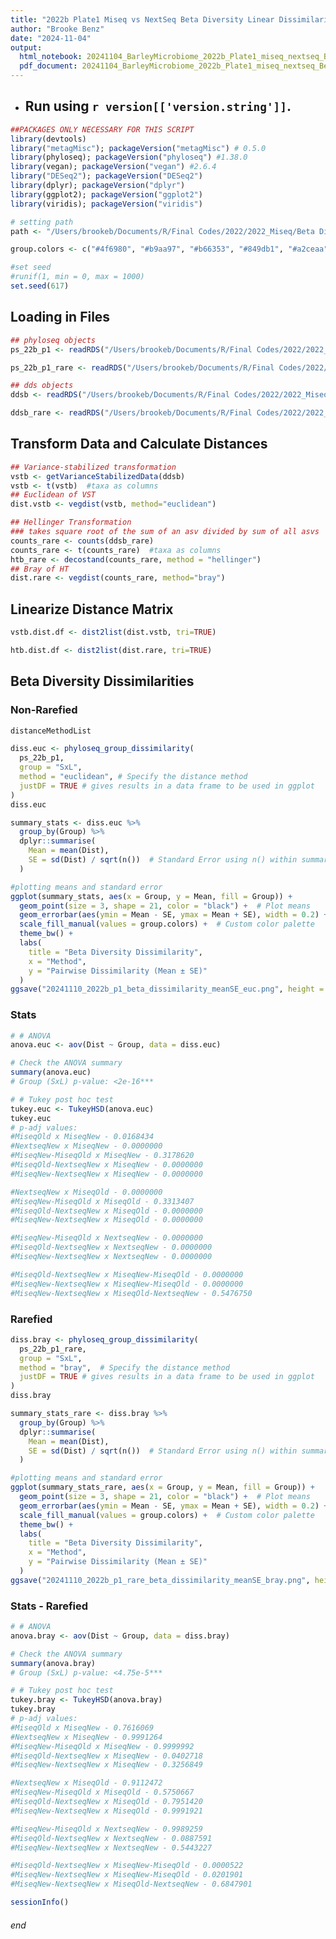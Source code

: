 ```yaml
---
title: "2022b Plate1 Miseq vs NextSeq Beta Diversity Linear Dissimilarities"
author: "Brooke Benz"
date: "2024-11-04"
output:
  html_notebook: 20241104_BarleyMicrobiome_2022b_Plate1_miseq_nextseq_BetaDiversity_lineardissimilarity_BRB
  pdf_document: 20241104_BarleyMicrobiome_2022b_Plate1_miseq_nextseq_BetaDiversity_lineardissimilarity_BRB
---
```



* Run using `r version[['version.string']] `.
---

```r
##PACKAGES ONLY NECESSARY FOR THIS SCRIPT
library(devtools)
library("metagMisc"); packageVersion("metagMisc") # 0.5.0
library(phyloseq); packageVersion("phyloseq") #1.38.0
library(vegan); packageVersion("vegan") #2.6.4
library("DESeq2"); packageVersion("DESeq2")
library(dplyr); packageVersion("dplyr")
library(ggplot2); packageVersion("ggplot2")
library(viridis); packageVersion("viridis")

# setting path
path <- "/Users/brookeb/Documents/R/Final Codes/2022/2022_Miseq/Beta Diversity/Linear Dissimilarities"

group.colors <- c("#4f6980", "#b9aa97", "#b66353", "#849db1", "#a2ceaa", "#7e756d")

#set seed
#runif(1, min = 0, max = 1000)
set.seed(617)
```

## Loading in Files
```r
## phyloseq objects
ps_22b_p1 <- readRDS("/Users/brookeb/Documents/R/Final Codes/2022/2022_Miseq/Beta Diversity/2022b_p1_miseq_nextseq.ps.rds")

ps_22b_p1_rare <- readRDS("/Users/brookeb/Documents/R/Final Codes/2022/2022_Miseq/Beta Diversity/2022b_p1_miseq_nextseq_rare.ps.rds")

## dds objects
ddsb <- readRDS("/Users/brookeb/Documents/R/Final Codes/2022/2022_Miseq/Beta Diversity/20240612_2022b_p1_miseq_nextseq_dds.RData")

ddsb_rare <- readRDS("/Users/brookeb/Documents/R/Final Codes/2022/2022_Miseq/Beta Diversity/20240613_2022b_p1_miseq_nextseq_rare_dds.RData")
```

## Transform Data and Calculate Distances
```r
## Variance-stabilized transformation
vstb <- getVarianceStabilizedData(ddsb)
vstb <- t(vstb)  #taxa as columns
## Euclidean of VST
dist.vstb <- vegdist(vstb, method="euclidean")

## Hellinger Transformation
### takes square root of the sum of an asv divided by sum of all asvs
counts_rare <- counts(ddsb_rare)
counts_rare <- t(counts_rare)  #taxa as columns
htb_rare <- decostand(counts_rare, method = "hellinger")
## Bray of HT
dist.rare <- vegdist(counts_rare, method="bray")
```

## Linearize Distance Matrix
```r
vstb.dist.df <- dist2list(dist.vstb, tri=TRUE)

htb.dist.df <- dist2list(dist.rare, tri=TRUE)
```

## Beta Diversity Dissimilarities
### Non-Rarefied
```r
distanceMethodList

diss.euc <- phyloseq_group_dissimilarity(
  ps_22b_p1,
  group = "SxL",
  method = "euclidean", # Specify the distance method
  justDF = TRUE # gives results in a data frame to be used in ggplot
)
diss.euc

summary_stats <- diss.euc %>%
  group_by(Group) %>%
  dplyr::summarise(
    Mean = mean(Dist),
    SE = sd(Dist) / sqrt(n())  # Standard Error using n() within summarise
  )

#plotting means and standard error
ggplot(summary_stats, aes(x = Group, y = Mean, fill = Group)) +
  geom_point(size = 3, shape = 21, color = "black") +  # Plot means
  geom_errorbar(aes(ymin = Mean - SE, ymax = Mean + SE), width = 0.2) +  # Error bars with SE
  scale_fill_manual(values = group.colors) +  # Custom color palette
  theme_bw() +
  labs(
    title = "Beta Diversity Dissimilarity",
    x = "Method",
    y = "Pairwise Dissimilarity (Mean ± SE)"
  )
ggsave("20241110_2022b_p1_beta_dissimilarity_meanSE_euc.png", height = 8, width = 13)
```

### Stats
```r
# # ANOVA
anova.euc <- aov(Dist ~ Group, data = diss.euc)

# Check the ANOVA summary
summary(anova.euc)
# Group (SxL) p-value: <2e-16***

# # Tukey post hoc test
tukey.euc <- TukeyHSD(anova.euc)
tukey.euc
# p-adj values:
#MiseqOld x MiseqNew - 0.0168434
#NextseqNew x MiseqNew - 0.0000000
#MiseqNew-MiseqOld x MiseqNew - 0.3178620
#MiseqOld-NextseqNew x MiseqNew - 0.0000000
#MiseqNew-NextseqNew x MiseqNew - 0.0000000

#NextseqNew x MiseqOld - 0.0000000
#MiseqNew-MiseqOld x MiseqOld - 0.3313407
#MiseqOld-NextseqNew x MiseqOld - 0.0000000
#MiseqNew-NextseqNew x MiseqOld - 0.0000000

#MiseqNew-MiseqOld x NextseqNew - 0.0000000
#MiseqOld-NextseqNew x NextseqNew - 0.0000000
#MiseqNew-NextseqNew x NextseqNew - 0.0000000

#MiseqOld-NextseqNew x MiseqNew-MiseqOld - 0.0000000
#MiseqNew-NextseqNew x MiseqNew-MiseqOld - 0.0000000
#MiseqNew-NextseqNew x MiseqOld-NextseqNew - 0.5476750
```

### Rarefied 
```r
diss.bray <- phyloseq_group_dissimilarity(
  ps_22b_p1_rare,
  group = "SxL",
  method = "bray",  # Specify the distance method
  justDF = TRUE # gives results in a data frame to be used in ggplot
)
diss.bray

summary_stats_rare <- diss.bray %>%
  group_by(Group) %>%
  dplyr::summarise(
    Mean = mean(Dist),
    SE = sd(Dist) / sqrt(n())  # Standard Error using n() within summarise
  )

#plotting means and standard error
ggplot(summary_stats_rare, aes(x = Group, y = Mean, fill = Group)) +
  geom_point(size = 3, shape = 21, color = "black") +  # Plot means
  geom_errorbar(aes(ymin = Mean - SE, ymax = Mean + SE), width = 0.2) +  # Error bars with SE
  scale_fill_manual(values = group.colors) +  # Custom color palette
  theme_bw() +
  labs(
    title = "Beta Diversity Dissimilarity",
    x = "Method",
    y = "Pairwise Dissimilarity (Mean ± SE)"
  )
ggsave("20241110_2022b_p1_rare_beta_dissimilarity_meanSE_bray.png", height = 8, width = 13)
```

### Stats - Rarefied
```r
# # ANOVA
anova.bray <- aov(Dist ~ Group, data = diss.bray)

# Check the ANOVA summary
summary(anova.bray)
# Group (SxL) p-value: <4.75e-5***

# # Tukey post hoc test
tukey.bray <- TukeyHSD(anova.bray)
tukey.bray
# p-adj values:
#MiseqOld x MiseqNew - 0.7616069
#NextseqNew x MiseqNew - 0.9991264
#MiseqNew-MiseqOld x MiseqNew - 0.9999992
#MiseqOld-NextseqNew x MiseqNew - 0.0402718
#MiseqNew-NextseqNew x MiseqNew - 0.3256849

#NextseqNew x MiseqOld - 0.9112472
#MiseqNew-MiseqOld x MiseqOld - 0.5750667
#MiseqOld-NextseqNew x MiseqOld - 0.7951420
#MiseqNew-NextseqNew x MiseqOld - 0.9991921

#MiseqNew-MiseqOld x NextseqNew - 0.9989259
#MiseqOld-NextseqNew x NextseqNew - 0.0887591
#MiseqNew-NextseqNew x NextseqNew - 0.5443227

#MiseqOld-NextseqNew x MiseqNew-MiseqOld - 0.0000522
#MiseqNew-NextseqNew x MiseqNew-MiseqOld - 0.0201901
#MiseqNew-NextseqNew x MiseqOld-NextseqNew - 0.6847901
```

```r
sessionInfo()
```




###### end